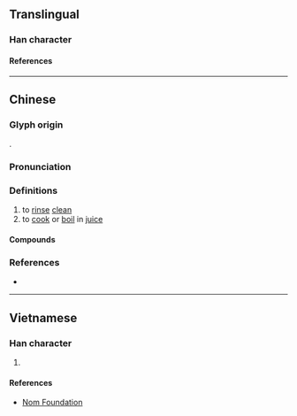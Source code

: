 {{character info}}
==Translingual==

===Han character===
{{Han char|rn=85|rad=水|as=08|sn=11|four=32100|canj=ESBN|ids=⿰氵刷}}

====References====
{{Han ref|kx=0627.360|dkj=17580|dj=1029.230|hdz=31664.060|uh=6DAE}}

----

==Chinese==
{{zh-forms}}

===Glyph origin===
{{Han etym}}
{{Han compound|氵|刷|ls=psc|c1=s|c2=p|t1=water}}.

===Pronunciation===
{{zh-pron
|m=shuàn
|c=saan3,syun3
|mn=ml:soàn
|mc=y
|oc=y
|cat=v
}}

===Definitions===
{{zh-hanzi}}

# to [[rinse]] [[clean]]
# to [[cook]] or [[boil]] in [[juice]]
#: {{zh-x|涮 火鍋|to have [[hot pot]]}}

====Compounds====
{{zh-der|涮羊肉|涮腰|涮鍋子}}

===References===
* {{R:yue:Hanzi}}

----

==Vietnamese==

===Han character===
{{vi-readings|rs=水08|reading=loát}}

# {{rfdef|vi|sort=水08}}

====References====
* [http://nomfoundation.org/common/nom_details.php?codepoint=6dae Nom Foundation]